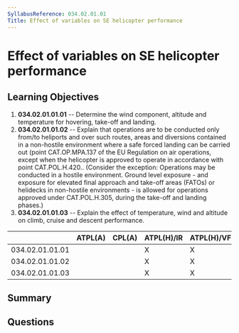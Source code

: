 ```yaml
---
SyllabusReference: 034.02.01.01
Title: Effect of variables on SE helicopter performance
---
```


# Effect of variables on SE helicopter performance

## Learning Objectives

1. **034.02.01.01.01** -- Determine the wind component, altitude and temperature
   for hovering, take-off and landing.
2. **034.02.01.01.02** -- Explain that operations are to be conducted only from/to
   heliports and over such routes, areas and diversions contained in a
   non-hostile environment where a safe forced landing can be carried out (point
   CAT.OP.MPA.137 of the EU Regulation on air operations, except when the
   helicopter is approved to operate in accordance with point CAT.POL.H.420..
   (Consider the exception: Operations may be conducted in a hostile
   environment. Ground level exposure - and exposure for elevated final approach
   and take-off areas (FATOs) or helidecks in non-hostile environments - is
   allowed for operations approved under CAT.POL.H.305, during the take-off and
   landing phases.)
3. **034.02.01.01.03** -- Explain the effect of temperature, wind and altitude on
   climb, cruise and descent performance.

|                 | ATPL(A) | CPL(A) | ATPL(H)/IR | ATPL(H)/VFR | CPL(H) | IR  | CBIR(A) |
| --------------- | ------- | ------ | ---------- | ----------- | ------ | --- | ------- |
| 034.02.01.01.01 |         |        | X          | X           | X      |     |         |
| 034.02.01.01.02 |         |        | X          | X           | X      |     |         |
| 034.02.01.01.03 |         |        | X          | X           | X      |     |         |

## Summary

## Questions
